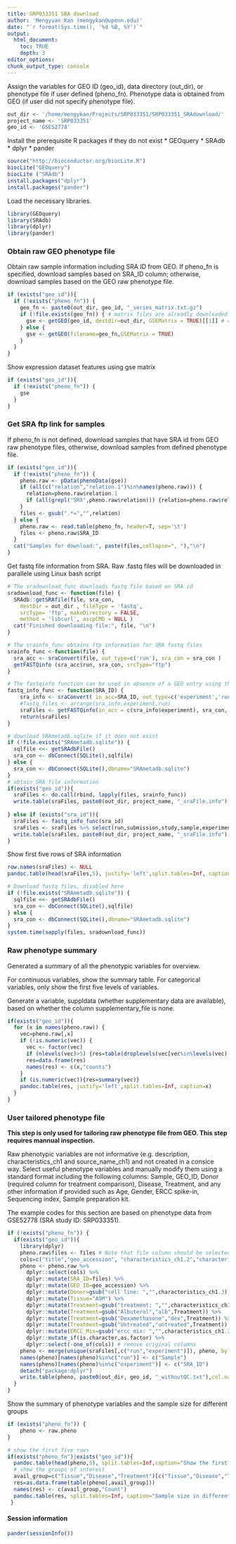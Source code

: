```yaml
---
title: SRP033351 SRA download
author: 'Mengyuan Kan (mengykan@upenn.edu)'
date: "`r format(Sys.time(), '%d %B, %Y')`"
output:
  html_document:
    toc: TRUE
    depth: 3
editor_options:
chunk_output_type: console
---
```


Assign the variables for GEO ID (geo_id), data directory (out_dir), or phenotype file if user defined (pheno_fn).
Phenotype data is obtained from GEO (if user did not specify phenotype file).

```r
out_dir <- '/home/mengykan/Projects/SRP033351/SRP033351_SRAdownload/'
project_name <- 'SRP033351'
geo_id <- 'GSE52778'
```


Install the prerequisite R packages if they do not exist
* GEOquery 
* SRAdb
* dplyr
* pander

```r
source("http://bioconductor.org/biocLite.R")
biocLite("GEOquery")
biocLite ("SRAdb")
install.packages("dplyr")
install.packages("pander")
```

Load the necessary libraries.

```r
library(GEOquery)
library(SRAdb)
library(dplyr)
library(pander)
```

### Obtain raw GEO phenotype file

Obtain raw sample information including SRA ID from GEO. If pheno_fn is specified, download samples based on SRA_ID column; otherwise, download samples based on the GEO raw phenotype file.

```r
if (exists("geo_id")){
  if (!exists("pheno_fn")) {
    geo_fn <- paste0(out_dir, geo_id, "_series_matrix.txt.gz")
    if (!file.exists(geo_fn)) { # matrix files are alreadly downloaded
      gse <- getGEO(geo_id, destdir=out_dir, GSEMatrix = TRUE)[[1]] # download matrix file
    } else {
      gse <- getGEO(filename=geo_fn,GSEMatrix = TRUE)
    }
  }
}
```

Show expression dataset features using gse matrix
```r
if (exists("geo_id")){
  if (!exists("pheno_fn")) {
    gse
  }
}
```

### Get SRA ftp link for samples

If pheno_fn is not defined, download samples that have SRA id from GEO raw phenotype files, otherwise, download samples from defined phenotype file.

```r
if (exists("geo_id")){
  if (!exists("pheno_fn")) {
    pheno.raw <- pData(phenoData(gse))
    if (all(c("relation","relation.1")%in%names(pheno.raw))) {
      relation=pheno.raw$relation.1
      if (all(grepl("SRX",pheno.raw$relation))) {relation=pheno.raw$relation} # if SRX ids exist in relation column (e.g. GSE40996)
    }
    files <- gsub(".*=","",relation)
  } else {
    pheno.raw <- read.table(pheno_fn, header=T, sep='\t')
    files <- pheno.raw$SRA_ID
  }
  cat("Samples for download:", paste(files,collapse=", "),"\n")
}
```

Get fastq file information from SRA. Raw .fastq files will be downloaded in parallele using Linux bash script

```r
# The sradownload_func downloads fastq file based on SRA id
sradownload_func <- function(file) {
  SRAdb::getSRAfile(file, sra_con,
    destDir = out_dir , fileType = 'fastq',
    srcType= 'ftp', makeDirectory = FALSE,
    method = 'libcurl', ascpCMD = NULL )
  cat("Finished downloading file:", file, "\n")
}

# The srainfo_func obtains ftp information for SRA fastq files
srainfo_func <-function(file) {
  sra_acc <- sraConvert(file, out_type=c('run'), sra_con = sra_con )
  getFASTQinfo (sra_acc$run, sra_con, srcType="ftp")
}

# The fastqinfo function can be used in absence of a GEO entry using the SRA ID
fastq_info_func <- function(SRA_ID) {
	sra_info <- sraConvert( in_acc=SRA_ID, out_type=c('experiment','run'), sra_con = sra_con )
 	#fastq_files <- arrange(sra_info,experiment,run)
 	sraFiles <- getFASTQinfo(in_acc = c(sra_info$experiment), sra_con, srcType = 'ftp' )
 	return(sraFiles)
}
```

```r
# download SRAmetadb.sqlite if it does not exist
if (!file.exists("SRAmetadb.sqlite")) {
  sqlfile <<- getSRAdbFile()
  sra_con <- dbConnect(SQLite(),sqlfile)
} else {
  sra_con <- dbConnect(SQLite(),dbname="SRAmetadb.sqlite")
}
# obtain SRA file information
if(exists("geo_id")){
  sraFiles <- do.call(rbind, lapply(files, srainfo_func))
  write.table(sraFiles, paste0(out_dir, project_name, "_sraFile.info"), col.names=T,row.names=F,sep="\t",quote=F )
  
} else if (exists("sra_id")){
  sraFiles <- fastq_info_func(sra_id)
  sraFiles <- sraFiles %>% select(run,submission,study,sample,experiment,ftp)
  write.table(sraFiles, paste0(out_dir, project_name, "_sraFile.info"), col.names=T,row.names=F,sep="\t",quote=F )
}
```

Show first five rows of SRA information
```r
row.names(sraFiles) <- NULL
pandoc.table(head(sraFiles,5), justify='left',split.tables=Inf, caption="SRA information")
```

```r
# Download fastq files, disabled here
if (!file.exists("SRAmetadb.sqlite")) {
  sqlfile <<- getSRAdbFile()
  sra_con <- dbConnect(SQLite(),sqlfile)
} else {
  sra_con <- dbConnect(SQLite(),dbname="SRAmetadb.sqlite")
}
system.time(sapply(files, sradownload_func))
```

### Raw phenotype summary

Generated a summary of all the phenotypic variables for overview.

For continuous variables, show the summary table. For categorical variables, only show the first five levels of variables.

Generate a variable, suppldata (whether supplementary data are available), based on whether the column supplementary_file is none.

```r
if(exists("geo_id")){
  for (x in names(pheno.raw)) {
    vec=pheno.raw[,x]
    if (!is.numeric(vec)) {
      vec <- factor(vec)
      if (nlevels(vec)>5) {res=table(droplevels(vec[vec%in%levels(vec)[1:5]]))} else {res=table(vec)}
      res=data.frame(res)
      names(res) <- c(x,"counts")
    }
    if (is.numeric(vec)){res=summary(vec)}
    pandoc.table(res, justify='left',split.tables=Inf, caption=x)
  }
}
```

### User tailored phenotype file

**This step is only used for tailoring raw phenotype file from GEO. This step requires mannual inspection.**

Raw phenotypic variables are not informative (e.g. description, characteristics_ch1 and source_name_ch1) and not created in a consice way. Select useful phenotype variables and manually modify them using a standard format including the following columns: Sample, GEO_ID, Donor (required column for treatment comparison), Disease, Treatment, and any other information if provided such as Age, Gender, ERCC spike-in, Sequencing index, Sample preparation kit.

The example codes for this section are based on phenotype data from GSE52778 (SRA study ID: SRP033351).

```r
if (!exists("pheno_fn")) {
  if(exists("geo_id")){
    library(dplyr)
    pheno.raw$files <- files # Note that file column should be selected in the code below
    cols=c("title","geo_accession", "characteristics_ch1.2","characteristics_ch1.3", "characteristics_ch1","files")
    pheno <- pheno.raw %>%
      dplyr::select(cols) %>%
      dplyr::mutate(SRA_ID=files) %>%
      dplyr::mutate(GEO_ID=geo_accession) %>%
      dplyr::mutate(Donor=gsub("cell line: ","",characteristics_ch1.3)) %>%
      dplyr::mutate(Tissue="ASM") %>%
      dplyr::mutate(Treatment=gsub("treatment: ","",characteristics_ch1)) %>%
      dplyr::mutate(Treatment=gsub("Albuterol","alb",Treatment)) %>%
      dplyr::mutate(Treatment=gsub("Dexamethasone","dex",Treatment)) %>%
      dplyr::mutate(Treatment=gsub("Untreated","untreated",Treatment)) %>%
      dplyr::mutate(ERCC_Mix=gsub("ercc_mix: ","",characteristics_ch1.2)) %>%
      dplyr::mutate_if(is.character,as.factor) %>%
      dplyr::select(-one_of(cols)) # remove original columns
    pheno <- merge(unique(sraFiles[,c("run","experiment")]), pheno, by.x="experiment", by.y="SRA_ID", all.y=T) # add sample name (run column from SRA database)
    names(pheno)[names(pheno)%in%c("run")] <- c("Sample")
    names(pheno)[names(pheno)%in%c("experiment")] <- c("SRA_ID")
    detach("package:dplyr")
    write.table(pheno, paste0(out_dir, geo_id, "_withoutQC.txt"),col.names=T,row.names=F,sep="\t",quote=F)
  }
}
```

Show the summary of phenotype variables and the sample size for different groups

```r
if (exists("pheno_fn")) {
    pheno <- raw.pheno
}

# show the first five rows
if(exists("pheno_fn")|exists("geo_id")){
  pandoc.table(head(pheno,5), split.tables=Inf,caption="Show the first 5 rows of the modified phenotype file")
  # show the groups of interest
  avail_group=c("Tissue","Disease","Treatment")[c("Tissue","Disease","Treatment")%in%names(pheno)]
  res=as.data.frame(table(pheno[,avail_group]))
  names(res) <- c(avail_group,"Count")
  pandoc.table(res, split.tables=Inf, caption="Sample size in different tissue and disease/treatment groups")
 }
```

#### Session information

```r
pander(sessionInfo())
```

